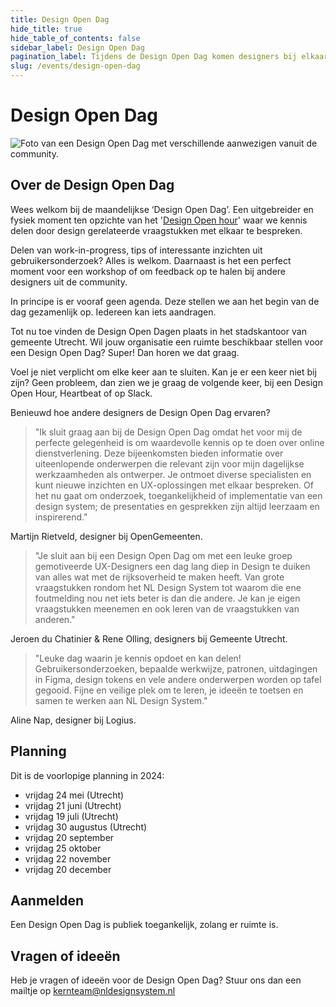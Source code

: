 ```yaml
---
title: Design Open Dag
hide_title: true
hide_table_of_contents: false
sidebar_label: Design Open Dag
pagination_label: Tijdens de Design Open Dag komen designers bij elkaar om samen te werken aan designvraagstukken.
slug: /events/design-open-dag
---
```



# Design Open Dag

![Foto van een Design Open Dag met verschillende aanwezigen vanuit de community.](https://raw.githubusercontent.com/nl-design-system/documentatie/assets/design-open-dag.jpg)

## Over de Design Open Dag

Wees welkom bij de maandelijkse ‘Design Open Dag’. Een uitgebreider en fysiek moment ten opzichte van het '[Design Open hour](design-open-hour/design-open-hour)' waar we kennis delen door design gerelateerde vraagstukken met elkaar te bespreken.

Delen van work-in-progress, tips of interessante inzichten uit gebruikersonderzoek? Alles is welkom. Daarnaast is het een perfect moment voor een workshop of om feedback op te halen bij andere designers uit de community.

In principe is er vooraf geen agenda. Deze stellen we aan het begin van de dag gezamenlijk op. Iedereen kan iets aandragen.

Tot nu toe vinden de Design Open Dagen plaats in het stadskantoor van gemeente Utrecht. Wil jouw organisatie een ruimte beschikbaar stellen voor een Design Open Dag? Super! Dan horen we dat graag.

Voel je niet verplicht om elke keer aan te sluiten. Kan je er een keer niet bij zijn? Geen probleem, dan zien we je graag de volgende keer, bij een Design Open Hour, Heartbeat of op Slack.

Benieuwd hoe andere designers de Design Open Dag ervaren?

> "Ik sluit graag aan bij de Design Open Dag omdat het voor mij de perfecte gelegenheid is om waardevolle kennis op te doen over online dienstverlening. Deze bijeenkomsten bieden informatie over uiteenlopende onderwerpen die relevant zijn voor mijn dagelijkse werkzaamheden als ontwerper. Je ontmoet diverse specialisten en kunt nieuwe inzichten en UX-oplossingen met elkaar bespreken. Of het nu gaat om onderzoek, toegankelijkheid of implementatie van een design system; de presentaties en gesprekken zijn altijd leerzaam en inspirerend."

Martijn Rietveld, designer bij OpenGemeenten.

> "Je sluit aan bij een Design Open Dag om met een leuke groep gemotiveerde UX-Designers een dag lang diep in Design te duiken van alles wat met de rijksoverheid te maken heeft. Van grote vraagstukken rondom het NL Design System tot waarom die ene foutmelding nou net iets beter is dan die andere. Je kan je eigen vraagstukken meenemen en ook leren van de vraagstukken van anderen."

Jeroen du Chatinier & Rene Olling, designers bij Gemeente Utrecht.

> "Leuke dag waarin je kennis opdoet en kan delen! Gebruikersonderzoeken, bepaalde werkwijze, patronen, uitdagingen in Figma, design tokens en vele andere onderwerpen worden op tafel gegooid. Fijne en veilige plek om te leren, je ideeën te toetsen en samen te werken aan NL Design System."

Aline Nap, designer bij Logius.

## Planning

Dit is de voorlopige planning in 2024:

- vrijdag 24 mei (Utrecht)
- vrijdag 21 juni (Utrecht)
- vrijdag 19 juli (Utrecht)
- vrijdag 30 augustus (Utrecht)
- vrijdag 20 september
- vrijdag 25 oktober
- vrijdag 22 november
- vrijdag 20 december

## Aanmelden

Een Design Open Dag is publiek toegankelijk, zolang er ruimte is.

<NewsletterSignUp
  listId="99mjqqboko"
  emailFieldId="n9bRtzwOrQ"
  firstNameFieldId="Dpkrcw2MtV"
  orgId="58kSAsTBDE"
  privacyPolicyId="rTfx9Mgdxm"
  thanksPage="https://nldesignsystem.nl/community/design-open-dag/bedankt"
  laPostaId="iyihtuzpiq"
/>

## Vragen of ideeën

Heb je vragen of ideeën voor de Design Open Dag? Stuur ons dan een mailtje op <a href="mailto:kernteam@nldesignsystem.nl">kernteam@nldesignsystem.nl</a>
